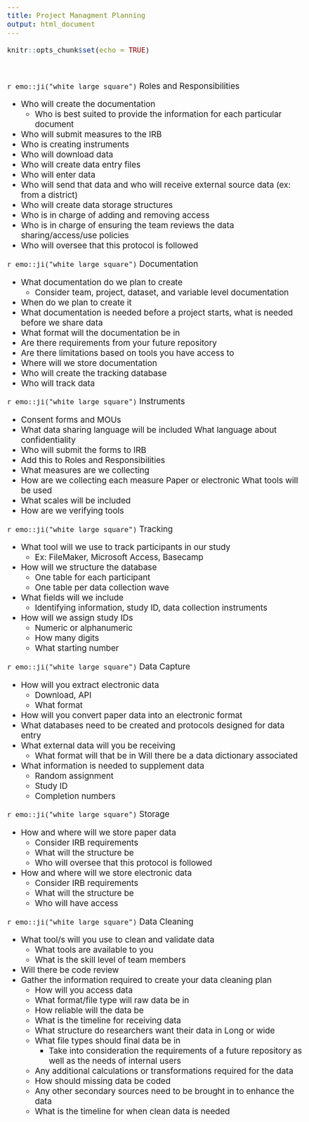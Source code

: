 ```yaml
---
title: Project Managment Planning
output: html_document
---
```

  ```r
knitr::opts_chunk$set(echo = TRUE)
```

<style type="text/css">
  body{
  font-size: 14pt;
}
</style>

<br>


`r emo::ji("white large square")` Roles and Responsibilities

- Who will create the documentation
  - Who is best suited to provide the information for each particular document
- Who will submit measures to the IRB
- Who is creating instruments
- Who will download data
- Who will create data entry files
- Who will enter data
- Who will send that data and who will receive external source data (ex: from a district)
- Who will create data storage structures
- Who is in charge of adding and removing access
- Who is in charge of ensuring the team reviews the data sharing/access/use policies
- Who will oversee that this protocol is followed

`r emo::ji("white large square")` Documentation

- What documentation do we plan to create
  - Consider team, project, dataset, and variable level documentation
- When do we plan to create it
- What documentation is needed before a project starts, what is needed before we share data
- What format will the documentation be in
- Are there requirements from your future repository
- Are there limitations based on tools you have access to
- Where will we store documentation
- Who will create the tracking database
- Who will track data

`r emo::ji("white large square")` Instruments

- Consent forms and MOUs
- What data sharing language will be included What language about confidentiality
- Who will submit the forms to IRB
- Add this to Roles and Responsibilities
- What measures are we collecting
- How are we collecting each measure Paper or electronic What tools will be used
- What scales will be included
- How are we verifying tools


`r emo::ji("white large square")` Tracking

- What tool will we use to track participants in our study
  - Ex: FileMaker, Microsoft Access, Basecamp
- How will we structure the database
  - One table for each participant
  - One table per data collection wave
- What fields will we include
  - Identifying information, study ID, data collection instruments
- How will we assign study IDs
  - Numeric or alphanumeric
  - How many digits
  - What starting number

`r emo::ji("white large square")` Data Capture

- How will you extract electronic data
  - Download, API
  - What format
- How will you convert paper data into an electronic format
- What databases need to be created and protocols designed for data entry
- What external data will you be receiving
  - What format will that be in Will there be a data dictionary associated
- What information is needed to supplement data
  - Random assignment
  - Study ID
  - Completion numbers
  
`r emo::ji("white large square")` Storage

- How and where will we store paper data
  - Consider IRB requirements
  - What will the structure be
  - Who will oversee that this protocol is followed
- How and where will we store electronic data
  - Consider IRB requirements
  - What will the structure be
  - Who will have access


`r emo::ji("white large square")` Data Cleaning

- What tool/s will you use to clean and validate data
  - What tools are available to you
  - What is the skill level of team members
- Will there be code review
- Gather the information required to create your data cleaning plan
  - How will you access data
  - What format/file type will raw data be in
  - How reliable will the data be
  - What is the timeline for receiving data
  - What structure do researchers want their data in Long or wide
  - What file types should final data be in
    - Take into consideration the requirements of a future repository as well as the needs of internal users
  - Any additional calculations or transformations required for the data
  - How should missing data be coded
  - Any other secondary sources need to be brought in to enhance the data
  - What is the timeline for when clean data is needed
